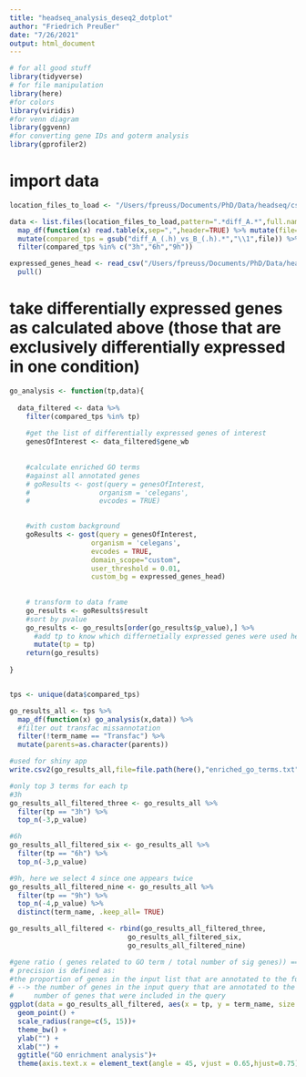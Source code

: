 ```yaml
---
title: "headseq_analysis_deseq2_dotplot"
author: "Friedrich Preußer"
date: "7/26/2021"
output: html_document
---
```


```r
# for all good stuff
library(tidyverse)
# for file manipulation
library(here)
#for colors
library(viridis)
#for venn diagram
library(ggvenn)
#for converting gene IDs and goterm analysis
library(gprofiler2)


```



# import data
```r


location_files_to_load <- "/Users/fpreuss/Documents/PhD/Data/headseq/csvs/"

data <- list.files(location_files_to_load,pattern=".*diff_A.*",full.names = TRUE) %>%
  map_df(function(x) read.table(x,sep=",",header=TRUE) %>% mutate(file=basename(x))) %>%
  mutate(compared_tps = gsub("diff_A_(.h)_vs_B_(.h).*","\\1",file)) %>%
  filter(compared_tps %in% c("3h","6h","9h"))

expressed_genes_head <- read_csv("/Users/fpreuss/Documents/PhD/Data/headseq/expressed_genes_head_all_exps.txt") %>%
  pull()

```


# take differentially expressed genes as calculated above (those that are exclusively differentially expressed in one condition)
```r



go_analysis <- function(tp,data){
  
  data_filtered <- data %>%
    filter(compared_tps %in% tp)
  
    #get the list of differentially expressed genes of interest
    genesOfInterest <- data_filtered$gene_wb
  
  
    #calculate enriched GO terms
    #against all annotated genes
    # goResults <- gost(query = genesOfInterest,
    #                 organism = 'celegans',
    #                 evcodes = TRUE)

    
    #with custom background
    goResults <- gost(query = genesOfInterest,
                    organism = 'celegans',
                    evcodes = TRUE,
                    domain_scope="custom",
                    user_threshold = 0.01,
                    custom_bg = expressed_genes_head)
    
    
    # transform to data frame
    go_results <- goResults$result
    #sort by pvalue
    go_results <- go_results[order(go_results$p_value),] %>%
      #add tp to know which differnetially expressed genes were used here
      mutate(tp = tp)
    return(go_results)
    
}


tps <- unique(data$compared_tps)

go_results_all <- tps %>%
  map_df(function(x) go_analysis(x,data)) %>%
  #filter out transfac missannotation
  filter(!term_name == "Transfac") %>%
  mutate(parents=as.character(parents))

#used for shiny app
write.csv2(go_results_all,file=file.path(here(),"enriched_go_terms.txt"),row.names = FALSE)

#only top 3 terms for each tp
#3h
go_results_all_filtered_three <- go_results_all %>%
  filter(tp == "3h") %>%
  top_n(-3,p_value)

#6h
go_results_all_filtered_six <- go_results_all %>%
  filter(tp == "6h") %>%
  top_n(-3,p_value)

#9h, here we select 4 since one appears twice
go_results_all_filtered_nine <- go_results_all %>%
  filter(tp == "9h") %>%
  top_n(-4,p_value) %>%
  distinct(term_name, .keep_all= TRUE)

go_results_all_filtered <- rbind(go_results_all_filtered_three,
                             go_results_all_filtered_six,
                             go_results_all_filtered_nine)

#gene ratio ( genes related to GO term / total number of sig genes)) == precision
# precision is defined as:
#the proportion of genes in the input list that are annotated to the function
# --> the number of genes in the input query that are annotated to the corresponding term /
#     number of genes that were included in the query
ggplot(data = go_results_all_filtered, aes(x = tp, y = term_name, size = precision)) + 
  geom_point() +
  scale_radius(range=c(5, 15))+
  theme_bw() + 
  ylab("") + 
  xlab("") + 
  ggtitle("GO enrichment analysis")+
  theme(axis.text.x = element_text(angle = 45, vjust = 0.65,hjust=0.75))




```


